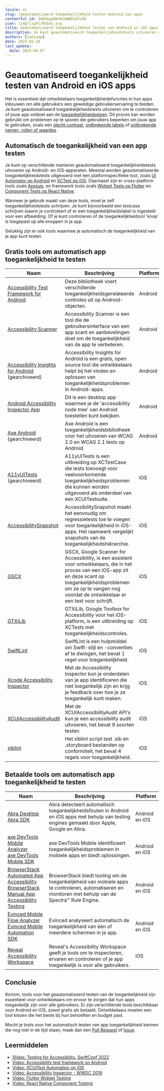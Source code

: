 ```yaml
---
locale: nl
slug: /geautomatiseerd-toegankelijkheid-testen-android-ios-apps
contentful_id: 3mEO4ypDKn6x4WAD3aYutB
icon: /img/light/Robot.svg
title: Geautomatiseerd toegankelijkheid testen van Android en iOS apps
description: Je kunt geautomatiseerd toegankelijkheidstests uitvoeren om te controleren of jouw Android of iOS app voldoet aan de toegankelijkheidseisen. Dit artikel geeft een overzicht van tools om automatisch de toegankelijkheid van jouw app te testen.
authors: [janjaap]
date: 2023-02-10
last_update:
  date: 2025-04-07
---
```


# Geautomatiseerd toegankelijkheid testen van Android en iOS apps

Het is essentieel dat ontwikkelaars toegankelijkheidsfuncties in hun apps inbouwen om alle gebruikers een geweldige gebruikerservaring te bieden. Je kunt geautomatiseerd toegankelijkheidstests uitvoeren om te controleren of jouw app voldoet aan de [toegankelijkheidseisen](/nl/richtlijnen). Dit proces kan worden gebruikt om problemen op te sporen die gebruikers beperken om jouw app te gebruiken, zoals een [slecht contrast](/nl/richtlijnen/wcag/succescriterium-1-4-11), [ontbrekende labels](/nl/richtlijnen/wcag/succescriterium-1-1-1) of [ontbrekende namen, rollen of waardes](/nl/richtlijnen/wcag/succescriterium-4-1-2).

## Automatisch de toegankelijkheid van een app testen

Je kunt op verschillende manieren geautomatiseerd toegankelijkheidstests uitvoeren op Android- en iOS-apparaten. Meestal worden geautomatiseerde toegankelijkheidstests uitgevoerd met een platformspecifieke tool, zoals [UI Automator op Android](https://developer.android.com/training/testing/other-components/ui-automator) en [XCTest op iOS](https://developer.apple.com/documentation/xctest). Daarnaast zijn er cross-platform tools zoals [Appium](https://appium.io/), en framework tools zoals [Widget Tests op Flutter](https://docs.flutter.dev/testing#widget-tests) en [Component Tests op React Native](https://reactnative.dev/docs/testing-overview#component-tests).

Wanneer je gebruik maakt van deze tools, moet je zelf toegankelijkheidstests schrijven. Je kunt bijvoorbeeld een testcase schrijven waarin je controleert of er een toegankelijkheidslabel is ingesteld voor een afbeelding. Of je kunt controleren of de toegankelijkheidsrol 'knop' is toegepast op alle knoppen in je app.

Gelukkig zijn er ook tools waarmee je automatisch de toegankelijkheid van je app kunt testen.

## Gratis tools om automatisch app toegankelijkheid te testen

| Naam | Beschrijving | Platform |
| --- | --- | --- |
| [Accessibility Test Framework for Android](https://github.com/google/Accessibility-Test-Framework-for-Android) | Deze bibliotheek voert verschillende toegankelijkheidsgerelateerde controles uit op Android-objecten. | Android |
| [Accessibility Scanner](https://play.google.com/store/apps/details?id=com.google.android.apps.accessibility.auditor) | Accessibility Scanner is een tool die de gebruikersinterface van een app scant en aanbevelingen doet om de toegankelijkheid van de app te verbeteren. | Android |
| [Accessibility Insights for Android](https://accessibilityinsights.io/docs/android/reference/releases/) (gearchiveerd) | Accessibility Insights for Android is een gratis, open source tool die ontwikkelaars helpt bij het vinden en oplossen van toegankelijkheidsproblemen in Android-apps. | Android |
| [Android Accessibility Inspector App](https://github.com/jwlilly/Android-Accessibility-Inspector-App) | Dit is een desktop app waarmee je de 'accessibility node tree' van Android toestellen kunt bekijken. | Android |
| [Axe Android](https://github.com/dequelabs/axe-android) (gearchiveerd) | Axe Android is een toegankelijkheidsbibliotheek voor het uitvoeren van WCAG 2.0 en WCAG 2.1 tests op Android. | Android |
| [A11yUITests](https://mobilea11y.com/blog/a11yuitests/) (gearchiveerd) | A11yUITests is een uitbreiding op XCTestCase die tests toevoegt voor veelvoorkomende toegankelijkheidsproblemen die kunnen worden uitgevoerd als onderdeel van een XCUITestsuite. | iOS |
| [AccessibilitySnapshot](https://github.com/cashapp/AccessibilitySnapshot) | AccessibilitySnapshot maakt het eenvoudig om regressietests toe te voegen voor toegankelijkheid in iOS-apps. Het raamwerk vergelijkt snapshots van de toegankelijkheidshiërarchie. | iOS |
| [GSCX](https://github.com/google/GSCXScanner) | GSCX, Google Scanner for Accessibility, is een assistent voor ontwikkelaars, die in het proces van een iOS-app zit en deze scant op toegankelijkheidsproblemen om ze op te vangen nog voordat de ontwikkelaar er een test voor schrijft. | iOS |
| [GTXiLib](https://github.com/google/GTXiLib) | GTXiLib, Google Toolbox for Accessibility voor het iOS-platform, is een uitbreiding op XCTests met toegankelijkheidscontroles. | iOS |
| [SwiftLint](https://github.com/realm/SwiftLint) | SwiftLint is een hulpmiddel om Swift-stijl en -conventies af te dwingen, het bevat 1 regel voor toegankelijkheid. | iOS |
| [Xcode Accessibility Inspector](https://developer.apple.com/videos/play/wwdc2019/257/) | Met de Accessibility Inspector kun je onderdelen van je app identificeren die niet toegankelijk zijn en krijg je feedback over hoe je ze toegankelijk kunt maken. | iOS |
| [XCUIAccessibilityAudit](https://developer.apple.com/videos/play/wwdc2023/10035/) | Met de XCUIAccessibilityAudit API's kun je een accessibility audit uitvoeren, het bevat 9 soorten testen | iOS |
| [xiblint](https://github.com/lyft/xiblint) | Het xiblint script test .xib en .storyboard bestanden op conformiteit, het bevat 4 regels voor toegankelijkheid. | iOS |

## Betaalde tools om automatisch app toegankelijkheid te testen

| Naam | Beschrijving | Platform |
| --- | --- | --- |
| [Abra Desktop](https://abra.ai/products/desktop)<br/>[Abra SDK](https://abra.ai/products/sdk)| Abra detecteert automatisch toegankelijkheidsfouten in Android en iOS apps met behulp van testing engines gemaakt door Apple, Google en Abra. | Android en iOS |
| [axe DevTools Mobile Analyzer](https://www.deque.com/axe/devtools/mobile-accessibility/)<br/>[axe DevTools Mobile SDK](https://www.deque.com/axe/devtools/mobile-accessibility/) | axe DevTools Mobile identificeert toegankelijkheidsproblemen in mobiele apps en biedt oplossingen. | Android en iOS |
| [BrowserStack Automated App Accessibility](https://www.browserstack.com/app-accessibility-testing/automated-tests)<br/>[BrowserStack Manual App Accessibility Testing](https://www.browserstack.com/app-accessibility-testing) |BrowserStack biedt tooling om de toegankelijkheid van mobiele apps te controleren, automatiseren en monitoren met behulp van de Spectra™ Rule Engine. | Android en iOS |
| [Evinced Mobile Flow Analyzer](https://www.evinced.com/products/flow-analyzer-for-mobile)<br/>[Evinced Mobile Automation SDK](https://www.evinced.com/products/auto-test-sdks) | Evinced analyseert automatisch de toegankelijkheid van één of meerdere schermen in je app. | Android en iOS |
| [Reveal Accessibility Workspace](https://revealapp.com/news/introducing-the-accessibility-workspace/) | Reveal's Accessibility Workspace geeft je tools om te inspecteren, ervaren en controleren of je app toegankelijk is voor alle gebruikers. | iOS |

## Conclusie

Kortom, tools voor het geautomatiseerd testen van de toegankelijkheid zijn essentieel voor ontwikkelaars om ervoor te zorgen dat hun apps toegankelijk zijn voor alle gebruikers. Er zijn verschillende tools beschikbaar voor Android en iOS, zowel gratis als betaald. Ontwikkelaars moeten een tool kiezen die het beste bij hun behoeften en budget past.

Mocht je tools voor het automatisch testen van app toegankelijkheid kennen die nog niet in de lijst staan, maak dan een [Pull Request](https://github.com/appt-org/appt-website/pulls) of [Issue](https://github.com/appt-org/appt-website/issues).

## Leermiddelen

- [Slides: Testing for Accessibility, SwiftConf 2022](https://speakerdeck.com/robinkanatzar/testing-for-accessibility-swiftconf-2022)
- [Video: Accessibility test framework on Android](https://www.youtube.com/watch?v=DLN2s16HwcE)
- [Video: XCUITest Automation on iOS](https://www.youtube.com/watch?v=BzI2jZk035A) 
- [Video: Accessibility Inspector - WWDC 2019](https://developer.apple.com/videos/play/wwdc2019/257/)
- [Video: Flutter Widget Testing](https://www.youtube.com/watch?v=pgMI5nmAem0)
- [Video: React Native Component Testing](https://www.youtube.com/watch?v=VuNPrFH9H0E)
